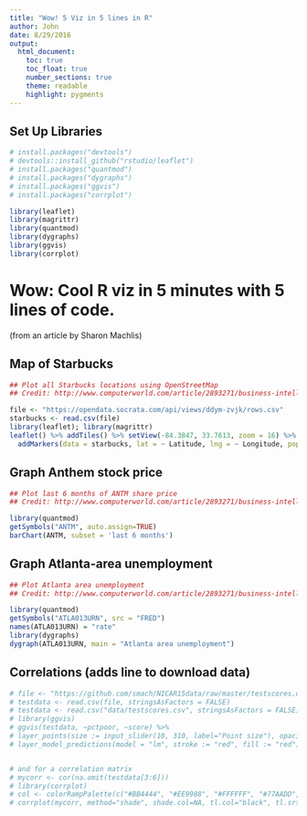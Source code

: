 ```yaml
---
title: "Wow! 5 Viz in 5 lines in R"
author: John
date: 8/29/2016
output:
  html_document:
    toc: true
    toc_float: true
    number_sections: true
    theme: readable
    highlight: pygments
---
```


<!-- render("Intro-to-R_ver6.Rmd", output_file = 'Intro2R.html', output_dir = "output"  ) -->

## Set Up Libraries
```r
# install.packages("devtools") 
# devtools::install_github("rstudio/leaflet") 
# install.packages("quantmod") 
# install.packages("dygraphs") 
# install.packages("ggvis")
# install.packages("corrplot")

library(leaflet)
library(magrittr)
library(quantmod)
library(dygraphs)
library(ggvis) 
library(corrplot)
```

  
# Wow: Cool R viz in 5 minutes with 5 lines of code.
(from an article by Sharon Machlis)

## Map of Starbucks
```r
## Plot all Starbucks locations using OpenStreetMap
## Credit: http://www.computerworld.com/article/2893271/business-intelligence/5-data-visualizations-in-5-minutes-each-in-5-lines-or-less-of-r.html

file <- "https://opendata.socrata.com/api/views/ddym-zvjk/rows.csv"
starbucks <- read.csv(file)
library(leaflet); library(magrittr)
leaflet() %>% addTiles() %>% setView(-84.3847, 33.7613, zoom = 16) %>% 
  addMarkers(data = starbucks, lat = ~ Latitude, lng = ~ Longitude, popup = starbucks$Name)
```

## Graph Anthem stock price
```r
## Plot last 6 months of ANTM share price
## Credit: http://www.computerworld.com/article/2893271/business-intelligence/5-data-visualizations-in-5-minutes-each-in-5-lines-or-less-of-r.html

library(quantmod)
getSymbols("ANTM", auto.assign=TRUE)
barChart(ANTM, subset = 'last 6 months')
```

## Graph Atlanta-area unemployment
```r
## Plot Atlanta area unemployment
## Credit: http://www.computerworld.com/article/2893271/business-intelligence/5-data-visualizations-in-5-minutes-each-in-5-lines-or-less-of-r.html

library(quantmod)
getSymbols("ATLA013URN", src = "FRED")
names(ATLA013URN) = "rate"
library(dygraphs)
dygraph(ATLA013URN, main = "Atlanta area unemployment")
```

## Correlations (adds line to download data)
```r
# file <- "https://github.com/smach/NICAR15data/raw/master/testscores.csv"
# testdata <- read.csv(file, stringsAsFactors = FALSE)
# testdata <- read.csv("data/testscores.csv", stringsAsFactors = FALSE) 
# library(ggvis) 
# ggvis(testdata, ~pctpoor, ~score) %>% 
# layer_points(size := input_slider(10, 310, label="Point size"), opacity := input_slider(0, 1, label="Point opacity")) %>% 
# layer_model_predictions(model = "lm", stroke := "red", fill := "red") 


# and for a correlation matrix 
# mycorr <- cor(na.omit(testdata[3:6]))
# library(corrplot)
# col <- colorRampPalette(c("#BB4444", "#EE9988", "#FFFFFF", "#77AADD", "#4477AA"))
# corrplot(mycorr, method="shade", shade.col=NA, tl.col="black", tl.srt=45, col=col(200), addCoef.col="black")
```





